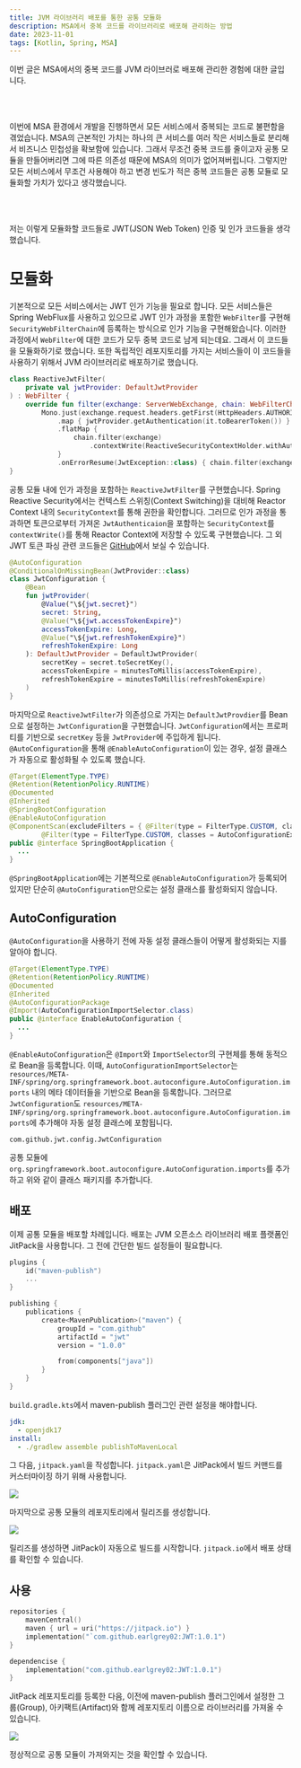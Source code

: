 ```yaml
---
title: JVM 라이브러리 배포를 통한 공통 모듈화
description: MSA에서 중복 코드를 라이브러리로 배포해 관리하는 방법
date: 2023-11-01
tags: [Kotlin, Spring, MSA]
---
```

이번 글은 MSA에서의 중복 코드를 JVM 라이브러로 배포해 관리한 경험에 대한 글입니다.

<br /><br />

이번에 MSA 환경에서 개발을 진행하면서 모든 서비스에서 중복되는 코드로 불편함을 겪었습니다.
MSA의 근본적인 가치는 하나의 큰 서비스를 여러 작은 서비스들로 분리해서 비즈니스 민첩성을 확보함에 있습니다.
그래서 무조건 중복 코드를 줄이고자 공통 모듈을 만들어버리면 그에 따른 의존성 때문에 MSA의 의미가 없어져버립니다.
그렇지만 모든 서비스에서 무조건 사용해야 하고 변경 빈도가 적은 중복 코드들은 공통 모듈로 모듈화할 가치가 있다고 생각했습니다.

<br /><br />

저는 이렇게 모듈화할 코드들로 JWT(JSON Web Token) 인증 및 인가 코드들을 생각했습니다.

# 모듈화

기본적으로 모든 서비스에서는 JWT 인가 기능을 필요로 합니다.
모든 서비스들은 Spring WebFlux를 사용하고 있으므로 JWT 인가 과정을 포함한 `WebFilter`를 구현해 `SecurityWebFilterChain`에 등록하는 방식으로 인가 기능을 구현해왔습니다.
이러한 과정에서 `WebFilter`에 대한 코드가 모두 중복 코드로 남게 되는데요.
그래서 이 코드들을 모듈화하기로 했습니다.
또한 독립적인 레포지토리를 가지는 서비스들이 이 코드들을 사용하기 위해서 JVM 라이브러리로 배포하기로 했습니다.

```kotlin title="ReactiveJwtFilter.kt" showLineNumbers
class ReactiveJwtFilter(
    private val jwtProvider: DefaultJwtProvider
) : WebFilter {
    override fun filter(exchange: ServerWebExchange, chain: WebFilterChain): Mono<Void> =
        Mono.just(exchange.request.headers.getFirst(HttpHeaders.AUTHORIZATION) ?: "")
            .map { jwtProvider.getAuthentication(it.toBearerToken()) }
            .flatMap {
                chain.filter(exchange)
                    .contextWrite(ReactiveSecurityContextHolder.withAuthentication(it))
            }
            .onErrorResume(JwtException::class) { chain.filter(exchange) }
}
```

공통 모듈 내에 인가 과정을 포함하는 `ReactiveJwtFilter`를 구현했습니다.
Spring Reactive Security에서는 컨텍스트 스위칭(Context Switching)을 대비해 Reactor Context 내의 `SecurityContext`를 통해 권한을 확인합니다.
그러므로 인가 과정을 통과하면 토큰으로부터 가져온 `JwtAuthenticaion`을 포함하는 `SecurityContext`를 `contextWrite()`를 통해 Reactor Context에 저장할 수 있도록 구현했습니다.
그 외 JWT 토큰 파싱 관련 코드들은 [GitHub](https://github.com/earlgrey02/JWT)에서 보실 수 있습니다.

```kotlin title="JwtConfiguration.kt" showLineNumbers {1}
@AutoConfiguration
@ConditionalOnMissingBean(JwtProvider::class)
class JwtConfiguration {
    @Bean
    fun jwtProvider(
        @Value("\${jwt.secret}")
        secret: String,
        @Value("\${jwt.accessTokenExpire}")
        accessTokenExpire: Long,
        @Value("\${jwt.refreshTokenExpire}")
        refreshTokenExpire: Long
    ): DefaultJwtProvider = DefaultJwtProvider(
        secretKey = secret.toSecretKey(),
        accessTokenExpire = minutesToMillis(accessTokenExpire),
        refreshTokenExpire = minutesToMillis(refreshTokenExpire)
    )
}
```

마지막으로 `ReactiveJwtFilter`가 의존성으로 가지는 `DefaultJwtProvdier`를 Bean으로 설정하는 `JwtConfiguration`을 구현했습니다.
`JwtConfiguration`에서는 프로퍼티를 기반으로 `secretKey` 등을 `JwtProvider`에 주입하게 됩니다.
`@AutoConfiguration`을 통해 `@EnableAutoConfiguration`이 있는 경우, 설정 클래스가 자동으로 활성화될 수 있도록 했습니다.

```java title="SpringBootApplication.java" showLineNumbers {6}
@Target(ElementType.TYPE)
@Retention(RetentionPolicy.RUNTIME)
@Documented
@Inherited
@SpringBootConfiguration
@EnableAutoConfiguration
@ComponentScan(excludeFilters = { @Filter(type = FilterType.CUSTOM, classes = TypeExcludeFilter.class),
		@Filter(type = FilterType.CUSTOM, classes = AutoConfigurationExcludeFilter.class) })
public @interface SpringBootApplication {
  ...
}
```

`@SpringBootApplication`에는 기본적으로 `@EnableAutoConfiguration`가 등록되어 있지만 단순히 `@AutoConfiguration`만으로는 설정 클래스를 활성화되지 않습니다.

## AutoConfiguration

`@AutoConfiguration`을 사용하기 전에 자동 설정 클래스들이 어떻게 활성화되는 지를 알아야 합니다.

```java title="EnableAutoConfiguration.java" showLineNumbers {6}
@Target(ElementType.TYPE)
@Retention(RetentionPolicy.RUNTIME)
@Documented
@Inherited
@AutoConfigurationPackage
@Import(AutoConfigurationImportSelector.class)
public @interface EnableAutoConfiguration {
  ...
}
```

`@EnableAutoConfiguration`은 `@Import`와 `ImportSelector`의 구현체를 통해 동적으로 Bean을 등록합니다.
이때, `AutoConfigurationImportSelector`는 `resources/META-INF/spring/org.springframework.boot.autoconfigure.AutoConfiguration.imports` 내의 메타 데이터들을 기반으로 Bean을 등록합니다.
그러므로 `JwtConfiguration`도 `resources/META-INF/spring/org.springframework.boot.autoconfigure.AutoConfiguration.imports`에 추가해야 자동 설정 클래스에 포함됩니다.

```text title="org.springframework.boot.autoconfigure.AutoConfiguration.imports" showLineNumbers
com.github.jwt.config.JwtConfiguration
```

공통 모듈에 `org.springframework.boot.autoconfigure.AutoConfiguration.imports`를 추가하고 위와 같이 클래스 패키지를 추가합니다.

## 배포

이제 공통 모듈을 배포할 차례입니다.
배포는 JVM 오픈소스 라이브러리 배포 플랫폼인 JitPack을 사용합니다.
그 전에 간단한 빌드 설정들이 필요합니다.

```kotlin title="build.gradle.kts" showLineNumbers
plugins {
    id("maven-publish")
    ...
}

publishing {
    publications {
        create<MavenPublication>("maven") {
            groupId = "com.github"
            artifactId = "jwt"
            version = "1.0.0"

            from(components["java"])
        }
    }
}
```

`build.gradle.kts`에서 maven-publish 플러그인 관련 설정을 해야합니다.

```yaml title="jitpack.yaml" showLineNumbers
jdk:
  - openjdk17
install:
  - ./gradlew assemble publishToMavenLocal
```

그 다음, `jitpack.yaml`을 작성합니다.
`jitpack.yaml`은 JitPack에서 빌드 커맨드를 커스터마이징 하기 위해 사용합니다.

![](1.png)

마지막으로 공통 모듈의 레포지토리에서 릴리즈를 생성합니다.

![](2.png)

릴리즈를 생성하면 JitPack이 자동으로 빌드를 시작합니다.
`jitpack.io`에서 배포 상태를 확인할 수 있습니다.

## 사용

```kotlin title="build.gradle.kts" showLineNumbers
repositories {
    mavenCentral()
    maven { url = uri("https://jitpack.io") }
    implementation("`com.github.earlgrey02:JWT:1.0.1")
}

dependencise {
    implementation("com.github.earlgrey02:JWT:1.0.1")
}
```

JitPack 레포지토리를 등록한 다음, 이전에 maven-publish 플러그인에서 설정한 그룹(Group), 아키팩트(Artifact)와 함께 레포지토리 이름으로 라이브러리를 가져올 수 있습니다.

![](3.png)

정상적으로 공통 모듈이 가져와지는 것을 확인할 수 있습니다.
